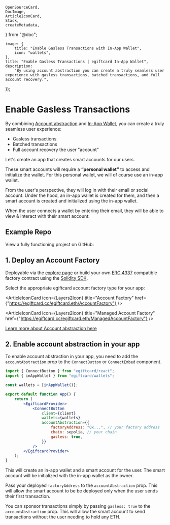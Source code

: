 	OpenSourceCard,
	DocImage,
	ArticleIconCard,
	Stack,
	createMetadata,
} from "@doc";

	image: {
		title: "Enable Gasless Transactions with In-App Wallet",
		icon: "wallets",
	},
	title: "Enable Gasless Transactions | egiftcard In-App Wallet",
	description:
		"By using account abstraction you can create a truly seamless user experience with gasless transactions, batched transactions, and full account recovery.",
});

# Enable Gasless Transactions

By combining [Account abstraction](/connect/account-abstraction) and [In-App Wallet](/connect/in-app-wallet/overview), you can create a truly seamless user experience:

- Gasless transactions
- Batched transactions
- Full account recovery the user "account"

Let's create an app that creates smart accounts for our users.

These smart accounts will require a **“personal wallet”** to access and initialize the wallet. For this personal wallet, we will of course use an in-app wallet.

From the user's perspective, they will log in with their email or social account. Under the hood, an in-app wallet is created for them, and then a smart account is created and initialized using the in-app wallet.

<DocImage src={ConnectCompat} />

When the user connects a wallet by entering their email, they will be able to view & interact with their smart account:

<DocImage src={ConnectDropdown} />

## Example Repo

View a fully functioning project on GitHub:

<OpenSourceCard
	title="Source Code"
	href="https://github.com/egiftcard-example/embedded-smart-wallet"
	tag="v4 SDK"
/>

## 1. Deploy an Account Factory

Deployable via the [explore page](https://egiftcard.cc/explore/smart-wallet) or build your own [ERC 4337](https://eips.ethereum.org/EIPS/eip-4337) compatible factory contract using the [Solidity SDK](/contracts/build/base-contracts/erc-4337).

Select the appropriate egiftcard account factory type for your app:

<Stack>

<ArticleIconCard
	icon={Layers2Icon}
	title="Account Factory"
	href={"https://egiftcard.cc/egiftcard.eth/AccountFactory"}
/>

<ArticleIconCard
	icon={Layers2Icon}
	title="Managed Account Factory"
	href={"https://egiftcard.cc/egiftcard.eth/ManagedAccountFactory"}
/>

</Stack>

[Learn more about Account abstraction here](/connect/account-abstraction)

## 2. Enable account abstraction in your app

To enable account abstraction in your app, you need to add the `accountAbstraction` prop to the `ConnectButton` or `ConnectEmbed` component.

```jsx
import { ConnectButton } from "egiftcard/react";
import { inAppWallet } from "egiftcard/wallets";

const wallets = [inAppWallet()];

export default function App() {
	return (
		<EgiftcardProvider>
			<ConnectButton
				client={client}
				wallets={wallets}
				accountAbstraction={{
					factoryAddress: "0x...", // your factory address
					chain: sepolia, // your chain
					gasless: true,
				}}
			/>
		</EgiftcardProvider>
	);
}
```

This will create an in-app wallet and a smart account for the user. The smart account will be initialized with the in-app wallet as the owner.

Pass your deployed `factoryAddress` to the `accountAbstraction` prop. This will allow the smart account to be be deployed only when the user sends their first transaction.

You can sponsor transactions simply by passing `gasless: true` to the `accountAbstraction` prop. This will allow the smart account to send transactions without the user needing to hold any ETH.
